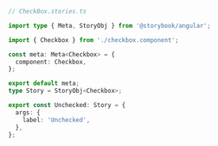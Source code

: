 ```ts
// CheckBox.stories.ts

import type { Meta, StoryObj } from '@storybook/angular';

import { Checkbox } from './checkbox.component';

const meta: Meta<Checkbox> = {
  component: Checkbox,
};

export default meta;
type Story = StoryObj<Checkbox>;

export const Unchecked: Story = {
  args: {
    label: 'Unchecked',
  },
};
```
